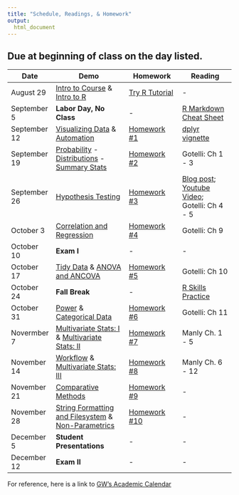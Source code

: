 ```yaml
---
title: "Schedule, Readings, & Homework" 
output: 
  html_document
---
```


## Due at beginning of class on the day listed. 


| Date  | Demo | Homework  | Reading |
| --------- | -------------------------  | ------------------ | ------------------ |
| August 29 | [Intro to Course](intro_to_course.html) & [Intro to R](intro_to_R.html)     | [Try R Tutorial](http://tryr.codeschool.com) | - |
| September 5 | **Labor Day, No Class** | - | [R Markdown Cheat Sheet](readings_pdf/rmarkdown-cheatsheet.pdf) |
| September 12 | [Visualizing Data](visualization.html) & [Automation](automation.html) |  [Homework #1]() | [dplyr vignette](http://cran.rstudio.com/web/packages/dplyr/vignettes/introduction.html) | - |
| September 19|  [Probability](probability.html) - [Distributions](distributions.html) - [Summary Stats](summary_stats.html) |  [Homework #2]() | Gotelli: Ch 1 - 3 | - |
| September 26 | [Hypothesis Testing](hypothesis_testing.html) | [Homework #3]()  | [Blog post](https://oikosjournal.wordpress.com/2011/10/11/frequentist-vs-bayesian-statistics-resources-to-help-you-choose/); [Youtube Video](https://youtu.be/42QuXLucH3Q); Gotelli: Ch 4 - 5 | - | 
| October 3 | [Correlation and Regression](regression.html) | [Homework #4]()  | Gotelli: Ch 9  | 
| October 10| **Exam I** | - | - | - |
| October 17 |  [Tidy Data](tidyR.html) & [ANOVA and ANCOVA](ANOVA.html) |  [Homework #5]() | Gotelli: Ch 10  | 
| October 24 |  **Fall Break** | - | [R Skills Practice](R_Skills_Practice.html) | - |
| October 31 | [Power](power_analysis.html) & [Categorical Data](categorical_data.html) |  [Homework #6]() |  Gotelli: Ch 11 |
| Novermber 7 | [Multivariate Stats: I](Multivariate_I.html) & [Multivariate Stats: II](Multivariate_II.html) |  [Homework #7]() | Manly Ch. 1 - 5 | - | - |
| November 14 |   [Workflow](workflow.html) & [Multivariate Stats: III](Multivariate_III.html) |  [Homework #8]() | Manly Ch. 6 - 12 | 
| November	21 | [Comparative Methods](comparative_methods.html) | [Homework #9]()  | - | - |
| November 28 | [String Formatting and Filesystem](String_Formatting_Filesystem.html) & [Non-Parametrics](nonparametrics.html)  | [Homework #10]() | - | - | 
| December 5 | **Student Presentations** | - | - |
| December 12 | **Exam II** | - | - | - |

For reference, here is a link to [GW's Academic Calendar](https://www.gwu.edu/academic-calendar)

